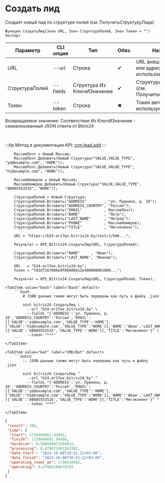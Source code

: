 ﻿---
sidebar_position: 1
---


# Создать лид
 Создает новый лид по структуре полей (см. ПолучитьСтруктуруЛида)



`Функция СоздатьЛид(Знач URL, Знач СтруктураПолей, Знач Токен = "") Экспорт`

  | Параметр | CLI опция | Тип | Обяз. | Назначение |
  |-|-|-|-|-|
  | URL | --url | Строка | &#x2714; | URL внешнего вебхука или адрес Bitrix24 при использовании токена |
  | СтруктураПолей | --fields | Структура Из КлючИЗначение | &#x2714; | Структура полей лида (см. ПолучитьСтруктуруЛида) |
  | Токен | --token | Строка | &#x2716; | Токен авторизации, если используется не вебхук |

  
  Возвращаемое значение:   Соответствие Из КлючИЗначение - сериализованный JSON ответа от Bitrix24

<br/>

:::tip
Метод в документации API: [crm.lead.add](https://dev.1c-bitrix.ru/rest_help/crm/leads/crm_lead_add.php)
:::
<br/>



```bsl title="Пример использования для 1С:Предприятие/OneScript"
    МассивПочт = Новый Массив;
    МассивПочт.Добавить(Новый Структура("VALUE,VALUE_TYPE", "yo@example.com", "HOME"));
    МассивПочт.Добавить(Новый Структура("VALUE,VALUE_TYPE", "hi@example.com", "WORK"));

    МассивНомеров = Новый Массив;
    МассивНомеров.Добавить(Новый Структура("VALUE,VALUE_TYPE", "88005553535", "WORK"));

    СтруктураПолей = Новый Структура;
    СтруктураПолей.Вставить("ADDRESS"        , "ул. Пушкина, д. 10");
    СтруктураПолей.Вставить("ADDRESS_COUNTRY", "Россия");
    СтруктураПолей.Вставить("EMAIL"          , МассивПочт);
    СтруктураПолей.Вставить("NAME"           , "Петр");
    СтруктураПолей.Вставить("LAST_NAME"      , "Петров");
    СтруктураПолей.Вставить("PHONE"          , МассивНомеров);
    СтруктураПолей.Вставить("TITLE"          , "Мегаклиент");

    URL = "https://b24-ar17wx.bitrix24.by/rest/1/h0m...";

    Результат = OPI_Bitrix24.СоздатьЛид(URL, СтруктураПолей);

    СтруктураПолей.Вставить("NAME"     , "Иван");
    СтруктураПолей.Вставить("LAST_NAME", "Иванов");

    URL   = "b24-ar17wx.bitrix24.by";
    Токен = "f85df267006e9f06006b12e400000001000...";

    Результат = OPI_Bitrix24.СоздатьЛид(URL, СтруктураПолей, Токен);
```
    

 <Tabs>
  
    <TabItem value="bash" label="Bash" default>
        ```bash
            # JSON данные также могут быть переданы как путь к файлу .json
            
            oint bitrix24 СоздатьЛид \
              --url "b24-ar17wx.bitrix24.by" \
              --fields "{'ADDRESS':'ул. Пушкина, д. 10','ADDRESS_COUNTRY':'Россия','EMAIL':[{'VALUE':'yo@example.com','VALUE_TYPE':'HOME'},{'VALUE':'hi@example.com','VALUE_TYPE':'WORK'}],'NAME':'Иван','LAST_NAME':'Иванов','PHONE':[{'VALUE':'88005553535','VALUE_TYPE':'WORK'}],'TITLE':'Мегаклиент'}" \
              --token "***"
        ```
    </TabItem>
  
    <TabItem value="bat" label="CMD/Bat" default>
        ```batch
            :: JSON данные также могут быть переданы как путь к файлу .json
            
            oint bitrix24 СоздатьЛид ^
              --url "b24-ar17wx.bitrix24.by" ^
              --fields "{'ADDRESS':'ул. Пушкина, д. 10','ADDRESS_COUNTRY':'Россия','EMAIL':[{'VALUE':'yo@example.com','VALUE_TYPE':'HOME'},{'VALUE':'hi@example.com','VALUE_TYPE':'WORK'}],'NAME':'Иван','LAST_NAME':'Иванов','PHONE':[{'VALUE':'88005553535','VALUE_TYPE':'WORK'}],'TITLE':'Мегаклиент'}" ^
              --token "***"
        ```
    </TabItem>
</Tabs>


```json title="Результат"
{
 "result": 386,
 "time": {
  "start": 1728409882.43645,
  "finish": 1728409882.94486,
  "duration": 0.508409023284912,
  "processing": 0.478672981262207,
  "date_start": "2024-10-08T20:51:22+03:00",
  "date_finish": "2024-10-08T20:51:22+03:00",
  "operating_reset_at": 1728410482,
  "operating": 0.47865104675293
 }
}
```
